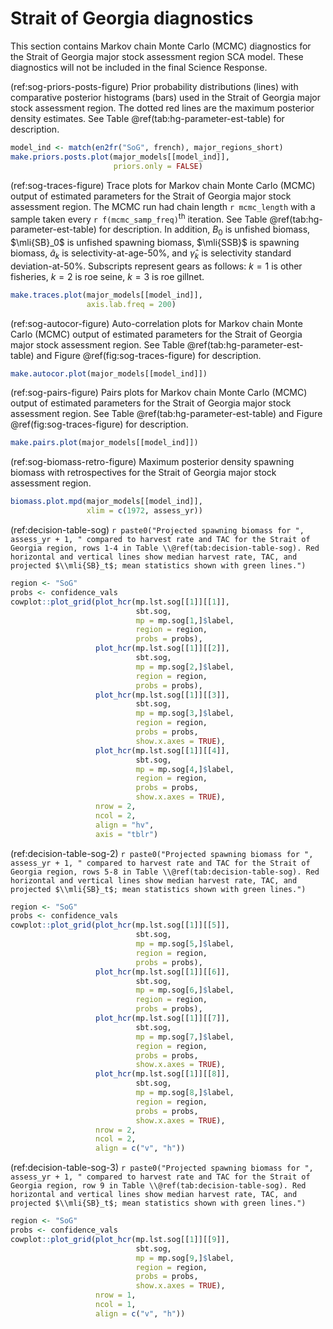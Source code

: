 # Strait of Georgia diagnostics

This section contains Markov chain Monte Carlo (MCMC) diagnostics for the
Strait of Georgia major stock assessment region SCA model.
These diagnostics will not be included in the final Science Response.

(ref:sog-priors-posts-figure) Prior probability distributions (lines) with
comparative posterior histograms (bars) used in the Strait of Georgia major stock assessment region.
The dotted red lines are the maximum posterior density estimates.
See Table \@ref(tab:hg-parameter-est-table) for description.

```r
model_ind <- match(en2fr("SoG", french), major_regions_short)
make.priors.posts.plot(major_models[[model_ind]],
                       priors.only = FALSE)
```

(ref:sog-traces-figure) Trace plots for Markov chain Monte Carlo (MCMC) output of
estimated parameters for the Strait of Georgia major stock assessment region.
The MCMC run had chain length `r mcmc_length`
with a sample taken every `r f(mcmc_samp_freq)`^th^ iteration.
See Table \@ref(tab:hg-parameter-est-table) for description.
In addition, $B_0$ is unfished biomass,
$\mli{SB}_0$ is unfished spawning biomass,
$\mli{SSB}$ is spawning biomass,
$\hat{a}_k$ is selectivity-at-age-50%, and
$\hat{\gamma}_k$ is selectivity standard deviation-at-50%.
Subscripts represent gears as follows:
$k=1$ is other fisheries, $k=2$ is roe seine, $k=3$ is roe gillnet.

```r
make.traces.plot(major_models[[model_ind]],
                 axis.lab.freq = 200)
```

(ref:sog-autocor-figure) Auto-correlation plots for Markov chain Monte Carlo (MCMC) output of
estimated parameters for the Strait of Georgia major stock assessment region.
See Table \@ref(tab:hg-parameter-est-table) and
Figure \@ref(fig:sog-traces-figure) for description.

```r
make.autocor.plot(major_models[[model_ind]])
```

(ref:sog-pairs-figure) Pairs plots for Markov chain Monte Carlo (MCMC) output of
estimated parameters for the Strait of Georgia major stock assessment region.
See Table \@ref(tab:hg-parameter-est-table) and
Figure \@ref(fig:sog-traces-figure) for description.

```r
make.pairs.plot(major_models[[model_ind]])
```

(ref:sog-biomass-retro-figure) Maximum posterior density spawning biomass
with retrospectives for the Strait of Georgia major stock assessment region.

```r
biomass.plot.mpd(major_models[[model_ind]],
                 xlim = c(1972, assess_yr))
```

(ref:decision-table-sog) `r paste0("Projected spawning biomass for ", assess_yr + 1, " compared to harvest rate and TAC for the Strait of Georgia region, rows 1-4 in Table \\@ref(tab:decision-table-sog). Red horizontal and vertical lines show median harvest rate, TAC, and projected $\\mli{SB}_t$; mean statistics shown with green lines.")`
```r
region <- "SoG"
probs <- confidence_vals 
cowplot::plot_grid(plot_hcr(mp.lst.sog[[1]][[1]],
                            sbt.sog,
                            mp = mp.sog[1,]$label,
                            region = region,
                            probs = probs),
                   plot_hcr(mp.lst.sog[[1]][[2]],
                            sbt.sog,
                            mp = mp.sog[2,]$label,
                            region = region,
                            probs = probs),
                   plot_hcr(mp.lst.sog[[1]][[3]],
                            sbt.sog,
                            mp = mp.sog[3,]$label,
                            region = region,
                            probs = probs,
                            show.x.axes = TRUE),
                   plot_hcr(mp.lst.sog[[1]][[4]],
                            sbt.sog,
                            mp = mp.sog[4,]$label,
                            region = region,
                            probs = probs,
                            show.x.axes = TRUE),
                   nrow = 2,
                   ncol = 2,
                   align = "hv",
                   axis = "tblr")
```

(ref:decision-table-sog-2) `r paste0("Projected spawning biomass for ", assess_yr + 1, " compared to harvest rate and TAC for the Strait of Georgia region, rows 5-8 in Table \\@ref(tab:decision-table-sog). Red horizontal and vertical lines show median harvest rate, TAC, and projected $\\mli{SB}_t$; mean statistics shown with green lines.")`
```r
region <- "SoG"
probs <- confidence_vals 
cowplot::plot_grid(plot_hcr(mp.lst.sog[[1]][[5]],
                            sbt.sog,
                            mp = mp.sog[5,]$label,
                            region = region,
                            probs = probs),
                   plot_hcr(mp.lst.sog[[1]][[6]],
                            sbt.sog,
                            mp = mp.sog[6,]$label,
                            region = region,
                            probs = probs),
                   plot_hcr(mp.lst.sog[[1]][[7]],
                            sbt.sog,
                            mp = mp.sog[7,]$label,
                            region = region,
                            probs = probs,
                            show.x.axes = TRUE),
                   plot_hcr(mp.lst.sog[[1]][[8]],
                            sbt.sog,
                            mp = mp.sog[8,]$label,
                            region = region,
                            probs = probs,
                            show.x.axes = TRUE),
                   nrow = 2,
                   ncol = 2,
                   align = c("v", "h"))
```

(ref:decision-table-sog-3) `r paste0("Projected spawning biomass for ", assess_yr + 1, " compared to harvest rate and TAC for the Strait of Georgia region, row 9 in Table \\@ref(tab:decision-table-sog). Red horizontal and vertical lines show median harvest rate, TAC, and projected $\\mli{SB}_t$; mean statistics shown with green lines.")`
```r
region <- "SoG"
probs <- confidence_vals 
cowplot::plot_grid(plot_hcr(mp.lst.sog[[1]][[9]],
                            sbt.sog,
                            mp = mp.sog[9,]$label,
                            region = region,
                            probs = probs,
                            show.x.axes = TRUE),
                   nrow = 1,
                   ncol = 1,
                   align = c("v", "h"))
```
